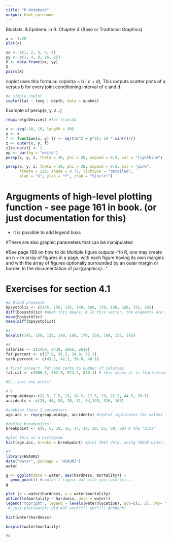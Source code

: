 ---
title: "R Notebook"
output: html_notebook
---
 Biostats. & Epidemi. in R. 
 Chapter 4 (Base or Tradtional Graphics)


```{r}
x <- 1:25
plot(x)
```

```{r}
xx <- c(1, 2, 3, 4, 5)
yy <- c(1, 4, 9, 16, 25)
X <- data.frame(xx, yy)
X
pairs(X)
```


coplot uses this formula: coplot(a ~ b | c + d),
This outputs scatter plots of a versus b for every joint conditioning interval of c and d.
```{r}
#a simple coplot
coplot(lat ~ long | depth, data = quakes)
```

Example of persp(x, y, z...)
```{r}
require(grDevices) #for trans3d
```
```{r}
x <- seq(-10, 10, length = 30)
y <- x
f <- function(x, y) {r <- sqrt(x^2 + y^2); 10 * sin(r)/r}
z <- outer(x, y, f)
z[is.na(z)] <- 1
op <- par(bg = "white")
persp(x, y, z, theta = 30, phi = 30, expand = 0.5, col = "lightblue")
```
```{r}
persp(x, y, z, theta = 30, phi = 30, expand = 0.5, col = "pink",
      ltheta = 120, shade = 0.75, ticktype = "detailed",
      xlab = "X", ylab = "Y", zlab = "Sinc(r)")
```

# Argugments of high-level plotting function - see page 161 in book. (or just documentation for this)
- it is possible to add legend boxs

#There are also graphic parameters that can be manipulated

#See page 168 on how to do Multiple figure outputs
-"In R, one may create an n × m  array of figures in a page, with each figure having its own margins and with the array of figures optionally surrounded by an outer margin or border. In the documentation of par{graphics}..."


# Exercises for section 4.1 
```{r}
#2 Blood pressure
bpsystolic <- c(145, 150, 135, 140, 160, 170, 138, 168, 155, 165)
diff(bpsystolic) #What this means: # In this vector, the elements are the consecutive differences of the daily measured systolic blood pressures of the patient.
mean(bpsystolic)
mean(diff(bpsystolic))
```
```{r}
#3
boxplot(145, 150, 135, 140, 160, 170, 138, 168, 155, 165)
```
```{r}
#4
calories <- c(2450, 2439, 2866, 2618)
fat.percent <- c(37.0, 36.2, 34.0, 32.1)
carb.percent <- c(43.1, 42.2, 50.0, 48.1)

# first convert  fat and carbs to number of calories
fat.cal <- c(906.5, 882.9, 974.4, 840.4) # this shows it is fluctuation

#5...just box plots!
```
```{r}
# 6 
group.midage<-c(2.5, 7.5, 13, 16.5, 17.5, 19, 22.5, 44.5, 70-5) 
accidents <- c(28, 46, 58, 20, 31, 64,149, 316, 103)

#combine these 2 parameters
age.acc <- rep(group.midage, accidents) #rep(x) replicates the values in x, 

#define breakpoints:
breakpoint <- c(0, 5, 10, 16, 17, 18, 20, 25, 60, 80) # the "bins"

#plot this as a histogram
hist(age.acc, breaks = breakpoint) #plot THIS data, using THESE bins)... diff than what's in book??
```
```{r}
#7
library(HSAUR2)
data("water", package = "HSAUR2")
water

g <- ggplot(data = water, aes(hardness, mortality)) +
  geom_point() #couldn't figure out with just plot(x)...
g

```
```{r}
plot (x = water$hardness, y = water$mortality)
abline(lm(mortality ~ hardness, data = water))
legend("topright", legend = levels(water$location), pch=c(1, 2), bty= "n")
 # just plot(water) did NOT work???? whY???? Ahhhhhh!
```
```{r}
hist(water$hardness)
```
```{r}
boxplot(water$mortality)
```

```{r}
#8
```




